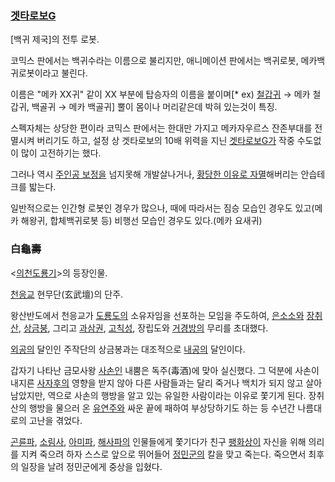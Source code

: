 === [[겟타로보G]] ===
[백귀 제국]의 전투 로봇.

코믹스 판에서는 백귀수라는 이름으로 불리지만, 애니메이션 판에서는 백귀로봇, 메카백귀로봇이라고 불린다.

이름은 "메카 XX귀" 같이 XX 부분에 탑승자의 이름을 붙이며[* ex) [[철갑귀]] → 메카 철갑귀, 백골귀 → 메카 백골귀] 뿔이 몸이나 머리같은데 박혀 있는것이 특징.

스펙자체는 상당한 편이라 코믹스 판에서는 한대만 가지고 메카자우르스 잔존부대를 전멸시켜 버리기도 하고, 설정 상 겟타로보의 10배 위력을 지닌 [[겟타로보G]]가 작중 수도없이 많이 고전하기는 했다.

그러나 역시 [[주인공 보정]]을 넘지못해 개발살나거나, [http://romangorc.egloos.com/3531427 황당한 이유로 자멸]해버리는 안습테크를 밟는다.

일반적으로는 인간형 로봇인 경우가 많으나, 때에 따라서는 짐승 모습인 경우도 있고(메카 해왕귀, 합체백귀로봇 등) 비행선 모습인 경우도 있다.(메카 요새귀)

=== 白龜壽 ===
<[[의천도룡기]]>의 등장인물.

[[천응교]] 현무단(玄武壇)의 단주.

왕산반도에서 천응교가 [[도룡도]]의 소유자임을 선포하는 모임을 주도하여, [[은소소]]와 [[장취산]], [[상금붕]], 그리고 [[과삼권]], [[고칙성]], 장립도와 [[거경방]]의 무리를 초대했다.

[[외공]]의 달인인 주작단의 상금봉과는 대조적으로 [[내공]]의 달인이다.

갑자기 나타난 금모사왕 [[사손]]인 내뿜은 독주(毒酒)에 맞아 실신했다. 그 덕분에 사손이 내지른 [[사자후]]의 영향을 받지 않아 다른 사람들과는 달리 죽거나 백치가 되지 않고 살아 남았지만, 역으로 사손의 행방을 알고 있는 유일한 사람이라는 이유로 쫓기게 된다. 장취산의 행방을 물으러 온 [[유연주]]와 싸운 끝에 패하여 부상당하기도 하는 등 수년간 나름대로의 고난을 겪었다.

[[곤륜파]], [[소림사]], [[아미파]], [[해사파]]의 인물들에게 쫓기다가 친구 [[팽화상]]이 자신을 위해 의리를 지켜 죽으려 하자 스스로 앞으로 뛰어들어 [[정민군]]의 칼을 맞고 죽는다. 죽으면서 최후의 일장을 날려 정민군에게 중상을 입혔다.
